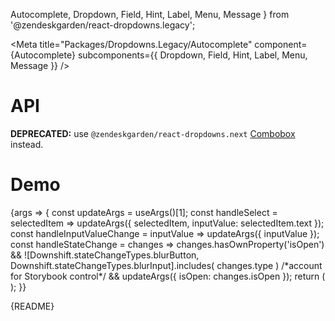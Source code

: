   Autocomplete,
  Dropdown,
  Field,
  Hint,
  Label,
  Menu,
  Message
} from '@zendeskgarden/react-dropdowns.legacy';

<Meta
  title="Packages/Dropdowns.Legacy/Autocomplete"
  component={Autocomplete}
  subcomponents={{ Dropdown, Field, Hint, Label, Menu, Message }}
/>

# API

**DEPRECATED:** use `@zendeskgarden/react-dropdowns.next`
[Combobox](https://zendeskgarden.github.io/react-components/?path=/docs/packages-dropdowns-next-combobox--docs)
instead.

<ArgsTable />

# Demo

<Canvas>
  <Story
    name="Autocomplete"
    args={{
      label: 'Label',
      isLabelRegular: false,
      isLabelHidden: false,
      hasHint: true,
      hint: 'Hint',
      hasMessage: true,
      message: 'Message',
      hasIcon: false,
      items: ITEMS,
      selectedItem: ITEMS[1],
      inputValue: ITEMS[1].text,
      isOpen: false,
      downshiftProps: { defaultHighlightedIndex: 0 }
    }}
    argTypes={{
      hasIcon: { name: 'start' },
      label: { name: 'children', table: { category: 'Label' } },
      isLabelRegular: { name: 'isRegular', table: { category: 'Label' } },
      isLabelHidden: { name: 'hidden', table: { category: 'Label' } },
      hint: { name: 'children', table: { category: 'Hint' } },
      message: { name: 'children', table: { category: 'Message' } },
      validationLabel: {
        control: { type: 'text' },
        table: { category: 'Message' }
      },
      hasHint: { name: 'Hint', table: { category: 'Story' } },
      hasMessage: { name: 'Message', table: { category: 'Story' } },
      items: { name: 'Item[]', table: { category: 'Story' } },
      downshiftProps: { table: { category: 'Dropdown' } },
      selectedItem: { table: { category: 'Dropdown' } },
      inputValue: { table: { category: 'Dropdown' } },
      isOpen: { table: { category: 'Dropdown' } },
      placement: {
        control: { type: 'radio', options: PLACEMENT },
        table: { category: 'Menu' }
      }
    }}
    parameters={{
      design: {
        allowFullscreen: true,
        type: 'figma',
        url: 'https://www.figma.com/file/6g87L4FdKZTA3knt3Rsfdx/Garden?node-id=103%3A24482'
      }
    }}
  >
    {args => {
      const updateArgs = useArgs()[1];
      const handleSelect = selectedItem =>
        updateArgs({ selectedItem, inputValue: selectedItem.text });
      const handleInputValueChange = inputValue => updateArgs({ inputValue });
      const handleStateChange = changes =>
        changes.hasOwnProperty('isOpen') &&
        ![Downshift.stateChangeTypes.blurButton, Downshift.stateChangeTypes.blurInput].includes(
          changes.type
        ) /*account for Storybook control*/ &&
        updateArgs({ isOpen: changes.isOpen });
      return (
        <AutocompleteStory
          {...args}
          onSelect={handleSelect}
          onInputValueChange={handleInputValueChange}
          onStateChange={handleStateChange}
        />
      );
    }}
  </Story>
</Canvas>

<Markdown>{README}</Markdown>
